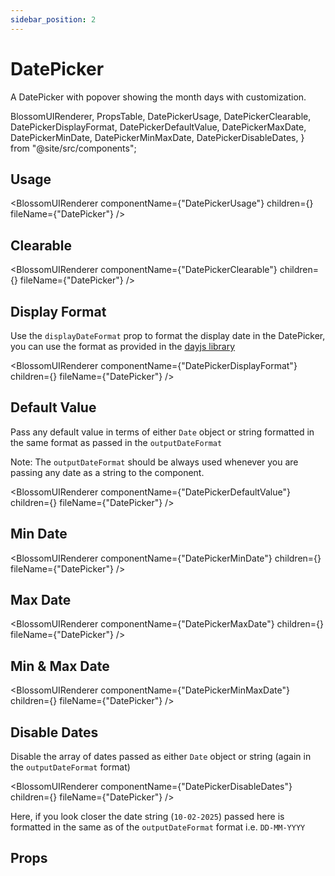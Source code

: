 ```yaml
---
sidebar_position: 2
---
```


# DatePicker

A DatePicker with popover showing the month days with customization.

  BlossomUIRenderer,
  PropsTable,
  DatePickerUsage,
  DatePickerClearable,
  DatePickerDisplayFormat,
  DatePickerDefaultValue,
  DatePickerMaxDate,
  DatePickerMinDate,
  DatePickerMinMaxDate,
  DatePickerDisableDates,
} from "@site/src/components";

## Usage

<BlossomUIRenderer
  componentName={"DatePickerUsage"}
  children={<DatePickerUsage />}
  fileName={"DatePicker"}
/>

## Clearable

<BlossomUIRenderer
  componentName={"DatePickerClearable"}
  children={<DatePickerClearable />}
  fileName={"DatePicker"}
/>

## Display Format

Use the `displayDateFormat` prop to format the display date in the DatePicker, you can use the format as provided in the [dayjs library](https://day.js.org/docs/en/parse/string-format#list-of-all-available-parsing-tokens)

<BlossomUIRenderer
  componentName={"DatePickerDisplayFormat"}
  children={<DatePickerDisplayFormat />}
  fileName={"DatePicker"}
/>

## Default Value

Pass any default value in terms of either `Date` object or string formatted in the same format as passed in the `outputDateFormat`

Note: The `outputDateFormat` should be always used whenever you are passing any date as a string to the component.

<BlossomUIRenderer
  componentName={"DatePickerDefaultValue"}
  children={<DatePickerDefaultValue />}
  fileName={"DatePicker"}
/>

## Min Date

<BlossomUIRenderer
  componentName={"DatePickerMinDate"}
  children={<DatePickerMinDate />}
  fileName={"DatePicker"}
/>

## Max Date

<BlossomUIRenderer
  componentName={"DatePickerMaxDate"}
  children={<DatePickerMaxDate />}
  fileName={"DatePicker"}
/>

## Min & Max Date

<BlossomUIRenderer
  componentName={"DatePickerMinMaxDate"}
  children={<DatePickerMinMaxDate />}
  fileName={"DatePicker"}
/>

## Disable Dates

Disable the array of dates passed as either `Date` object or string (again in the `outputDateFormat` format)

<BlossomUIRenderer
  componentName={"DatePickerDisableDates"}
  children={<DatePickerDisableDates />}
  fileName={"DatePicker"}
/>

Here, if you look closer the date string (`10-02-2025`) passed here is formatted in the same as of the `outputDateFormat` format i.e. `DD-MM-YYYY`

## Props

<PropsTable componentName="DatePicker" />
